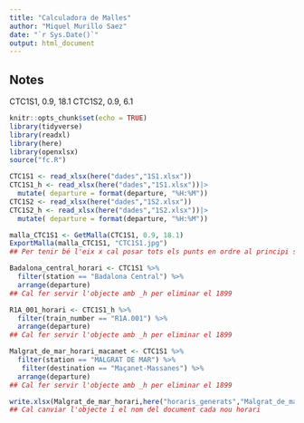 ```yaml
---
title: "Calculadora de Malles"
author: "Miquel Murillo Saez"
date: "`r Sys.Date()`"
output: html_document
---
```

## Notes
CTC1S1, 0.9, 18.1
CTC1S2, 0.9, 6.1

```r
knitr::opts_chunk$set(echo = TRUE)
library(tidyverse)
library(readxl)
library(here)
library(openxlsx)
source("fc.R")
```

```r
CTC1S1 <- read_xlsx(here("dades","1S1.xlsx"))
CTC1S1_h <- read_xlsx(here("dades","1S1.xlsx"))|>
  mutate( departure = format(departure, "%H:%M"))
CTC1S2 <- read_xlsx(here("dades","1S2.xlsx"))
CTC1S2_h <- read_xlsx(here("dades","1S2.xlsx"))|>
  mutate( departure = format(departure, "%H:%M"))
```

```r
malla_CTC1S1 <- GetMalla(CTC1S1, 0.9, 18.1)
ExportMalla(malla_CTC1S1, "CTC1S1.jpg")
## Per tenir bé l'eix x cal posar tots els punts en ordre al principi sense dades
```

```r
Badalona_central_horari <- CTC1S1 %>%
  filter(station == "Badalona Central") %>%
  arrange(departure)
## Cal fer servir l'objecte amb _h per eliminar el 1899
```

```r
R1A_001_horari <- CTC1S1_h %>%
  filter(train_number == "R1A.001") %>%
  arrange(departure)
## Cal fer servir l'objecte amb _h per eliminar el 1899
```

```r
Malgrat_de_mar_horari_macanet <- CTC1S1 %>%
  filter(station == "MALGRAT DE MAR") %>%
   filter(destination == "Maçanet-Massanes") %>%
  arrange(departure)
## Cal fer servir l'objecte amb _h per eliminar el 1899
```

```r
write.xlsx(Malgrat_de_mar_horari,here("horaris_generats","Malgrat_de_mar_horari.xlsx"),colNames = TRUE)
## Cal canviar l'objecte i el nom del document cada nou horari
```
